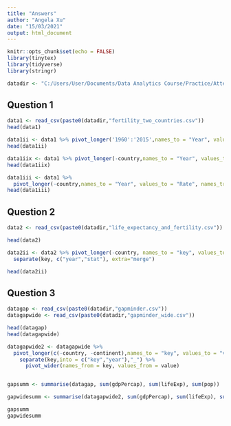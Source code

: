 ```yaml
---
title: "Answers"
author: "Angela Xu"
date: "15/03/2021"
output: html_document
---
```


<!-- Global setup -->

```r
knitr::opts_chunk$set(echo = FALSE)
library(tinytex)
library(tidyverse)
library(stringr)

datadir <- "C:/Users/User/Documents/Data Analytics Course/Practice/Attempts/Week 3/Data/"

```

## Question 1

```r
data1 <- read_csv(paste0(datadir,"fertility_two_countries.csv"))
head(data1)

data1ii <- data1 %>% pivot_longer('1960':'2015',names_to = "Year", values_to = "Rate")
head(data1ii)

data1iix <- data1 %>% pivot_longer(-country,names_to = "Year", values_to = "Rate")
head(data1iix)

data1iii <- data1 %>% 
  pivot_longer(-country,names_to = "Year", values_to = "Rate", names_transform = list(Year = as.numeric))
head(data1iii)
```
## Question 2

```r

data2 <- read_csv(paste0(datadir,"life_expectancy_and_fertility.csv"))

head(data2)

data2ii <- data2 %>% pivot_longer(-country, names_to = "key", values_to = "value") %>% 
  separate(key, c("year","stat"), extra="merge")

head(data2ii)           

```

## Question 3

```r

datagap <- read_csv(paste0(datadir,"gapminder.csv"))
datagapwide <- read_csv(paste0(datadir,"gapminder_wide.csv"))

head(datagap)
head(datagapwide)

datagapwide2 <- datagapwide %>% 
  pivot_longer(c(-country, -continent),names_to = "key", values_to = "value") %>% 
    separate(key,into = c("key","year"),"_") %>% 
      pivot_wider(names_from = key, values_from = value)


gapsumm <- summarise(datagap, sum(gdpPercap), sum(lifeExp), sum(pop))

gapwidesumm <- summarise(datagapwide2, sum(gdpPercap), sum(lifeExp), sum(pop))

gapsumm
gapwidesumm

```


